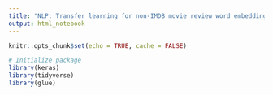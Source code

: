 ```yaml
---
title: "NLP: Transfer learning for non-IMDB movie review word embeddings"
output: html_notebook
---
```


```r
knitr::opts_chunk$set(echo = TRUE, cache = FALSE)

# Initialize package
library(keras)
library(tidyverse)
library(glue)
```